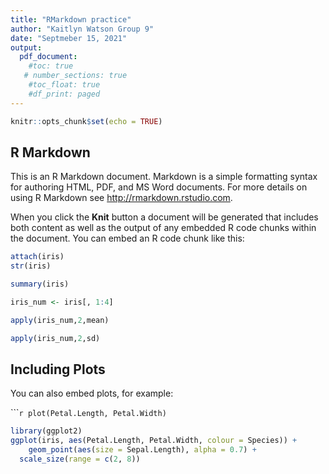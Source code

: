 ```yaml
---
title: "RMarkdown practice"
author: "Kaitlyn Watson Group 9"
date: "Septmeber 15, 2021"
output: 
  pdf_document:
    #toc: true
   # number_sections: true
    #toc_float: true
    #df_print: paged
---
```


```r
knitr::opts_chunk$set(echo = TRUE)
```

## R Markdown

This is an R Markdown document. Markdown is a simple formatting syntax for authoring HTML, PDF, and MS Word documents. For more details on using R Markdown see <http://rmarkdown.rstudio.com>.

When you click the **Knit** button a document will be generated that includes both content as well as the output of any embedded R code chunks within the document. You can embed an R code chunk like this:

```r
attach(iris)
str(iris)
```
```r
summary(iris)
```

```r
iris_num <- iris[, 1:4] 

apply(iris_num,2,mean)

```
```r
apply(iris_num,2,sd)
```

## Including Plots

You can also embed plots, for example:

``````r
plot(Petal.Length, Petal.Width)
```

```r
library(ggplot2)
ggplot(iris, aes(Petal.Length, Petal.Width, colour = Species)) +
    geom_point(aes(size = Sepal.Length), alpha = 0.7) +
  scale_size(range = c(2, 8))
```